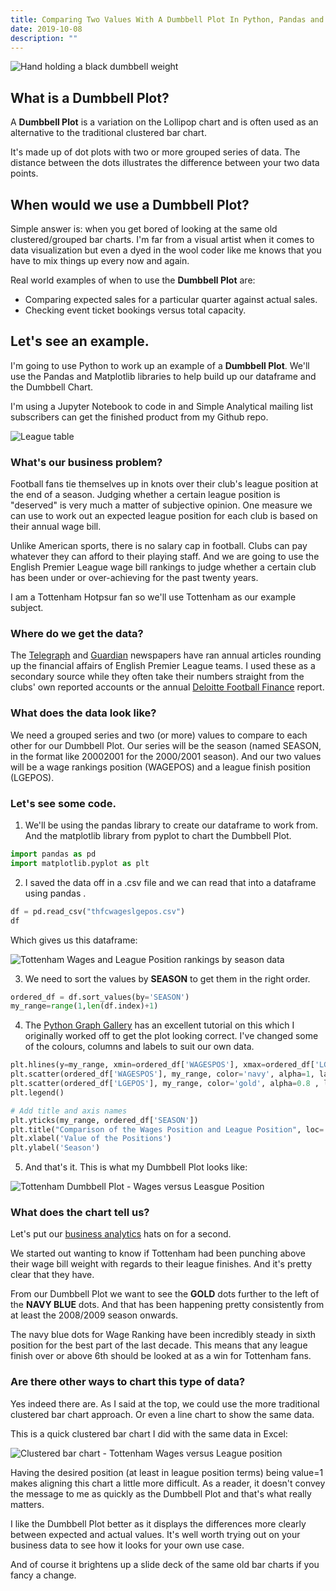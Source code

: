 ```yaml
---
title: Comparing Two Values With A Dumbbell Plot In Python, Pandas and Matplotlib
date: 2019-10-08
description: ""
---
```

![Hand holding a black dumbbell weight](./dumbbell.jpg)

## What is a Dumbbell Plot?

A **Dumbbell Plot** is a variation on the Lollipop chart and is often used as an alternative to the traditional clustered bar chart.

It's made up of dot plots with two or more grouped series of data. The distance between the dots illustrates the difference between your two data points.

## When would we use a Dumbbell Plot?

Simple answer is: when you get bored of looking at the same old clustered/grouped bar charts. I'm far from a visual artist when it comes to data visualization but even a dyed in the wool coder like me knows that you have to mix things up every now and again.

Real world examples of when to use the **Dumbbell Plot** are:

- Comparing expected sales for a particular quarter against actual sales.
- Checking event ticket bookings versus total capacity.

## Let's see an example.

I'm going to use Python to work up an example of a **Dumbbell Plot**. We'll use the Pandas and Matplotlib libraries to help build up our dataframe and the Dumbbell Chart.

I'm using a Jupyter Notebook to code in and Simple Analytical mailing list subscribers can get the finished product from my Github repo.

![League table](./_91301441_leaguetable.png)

### What's our business problem?

Football fans tie themselves up in knots over their club's league position at the end of a season. Judging whether a certain league position is "deserved" is very much a matter of subjective opinion. One measure we can use to work out an expected league position for each club is based on their annual wage bill.

Unlike American sports, there is no salary cap in football. Clubs can pay whatever they can afford to their playing staff. And we are going to use the English Premier League wage bill rankings to judge whether a certain club has been under or over-achieving for the past twenty years.

I am a Tottenham Hotpsur fan so we'll use Tottenham as our example subject.

### Where do we get the data?

The [Telegraph](https://www.telegraph.co.uk/) and [Guardian](https://www.theguardian.com/uk) newspapers have ran annual articles rounding up the financial affairs of English Premier League teams. I used these as a secondary source while they often take their numbers straight from the clubs' own reported accounts or the annual [Deloitte Football Finance](https://www2.deloitte.com/uk/en/pages/sports-business-group/articles/annual-review-of-football-finance.html) report.

### What does the data look like?

We need a grouped series and two (or more) values to compare to each other for our Dumbbell Plot. Our series will be the season (named SEASON, in the format like 20002001 for the 2000/2001 season). And our two values will be a wage rankings position (WAGEPOS) and a league finish position (LGEPOS).

### Let's see some code.

1) We'll be using the pandas library to create our dataframe to work from. And the matplotlib library from pyplot to chart the Dumbbell Plot.


```python
import pandas as pd
import matplotlib.pyplot as plt
```

2) I saved the data off in a .csv file and we can read that into a dataframe using pandas .

```python
df = pd.read_csv("thfcwageslgepos.csv")
df
```

Which gives us this dataframe:

![Tottenham Wages and League Position rankings by season data](./thfcwageslge_df.png)

3) We need to sort the values by **SEASON** to get them in the right order.

```python
ordered_df = df.sort_values(by='SEASON')
my_range=range(1,len(df.index)+1)
```
4) The [Python Graph Gallery](https://python-graph-gallery.com/184-lollipop-plot-with-2-groups/) has an excellent tutorial on this which I originally worked off to get the plot looking correct. I've changed some of the colours, columns and labels to suit our own data.

```python
plt.hlines(y=my_range, xmin=ordered_df['WAGESPOS'], xmax=ordered_df['LGEPOS'], color='grey', alpha=0.4)
plt.scatter(ordered_df['WAGESPOS'], my_range, color='navy', alpha=1, label='WAGESPOS')
plt.scatter(ordered_df['LGEPOS'], my_range, color='gold', alpha=0.8 , label='LGEPOS')
plt.legend()

# Add title and axis names
plt.yticks(my_range, ordered_df['SEASON'])
plt.title("Comparison of the Wages Position and League Position", loc='left')
plt.xlabel('Value of the Positions')
plt.ylabel('Season')
```

5) And that's it. This is what my Dumbbell Plot looks like:

![Tottenham Dumbbell Plot - Wages versus Leasgue Position](./thfcdumbbellplot.png)

### What does the chart tell us?

Let's put our [business analytics](/articles/wtf-is-business-analytics/) hats on for a second.

We started out wanting to know if Tottenham had been punching above their wage bill weight with regards to their league finishes. And it's pretty clear that they have.

From our Dumbbell Plot we want to see the **GOLD** dots further to the left of the **NAVY BLUE** dots. And that has been happening pretty consistently from at least the 2008/2009 season onwards.

The navy blue dots for Wage Ranking have been incredibly steady in sixth position for the best part of the last decade. This means that any league finish over or above 6th should be looked at as a win for Tottenham fans.

### Are there other ways to chart this type of data?

Yes indeed there are. As I said at the top, we could use the more traditional clustered bar chart approach. Or even a line chart to show the same data.

This is a quick clustered bar chart I did with the same data in Excel:

![Clustered bar chart - Tottenham Wages versus League position](./thfcclustbar.png)

Having the desired position (at least in league position terms) being value=1 makes aligning this chart a little more difficult. As a reader, it doesn't  convey the message to me as quickly as the Dumbbell Plot and that's what really matters.

I like the Dumbbell Plot better as it displays the differences more clearly between expected and actual values. It's well worth trying out on your business data to see how it looks for your own use case.

And of course it brightens up a slide deck of the same old bar charts if you fancy a change.